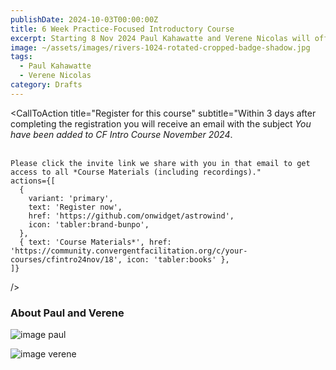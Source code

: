 ```yaml
---
publishDate: 2024-10-03T00:00:00Z
title: 6 Week Practice-Focused Introductory Course
excerpt: Starting 8 Nov 2024 Paul Kahawatte and Verene Nicolas will offer a practice-focused online introductory course to Convergent Facilitation, leaning on recordings from a previous course for the delivery of the theoretical aspects paired with live Q&A and guided practice exercises.
image: ~/assets/images/rivers-1024-rotated-cropped-badge-shadow.jpg
tags:
  - Paul Kahawatte
  - Verene Nicolas
category: Drafts
---
```



<CallToAction
    title="Register for this course"
    subtitle="Within 3 days after completing the registration you will receive an email with the subject <i>You have been added to CF Intro Course November 2024</i>. <br><br>
    
    Please click the invite link we share with you in that email to get access to all *Course Materials (including recordings)."
    actions={[
      {
        variant: 'primary',
        text: 'Register now',
        href: 'https://github.com/onwidget/astrowind',
        icon: 'tabler:brand-bunpo',
      },
      { text: 'Course Materials*', href: 'https://community.convergentfacilitation.org/c/your-courses/cfintro24nov/18', icon: 'tabler:books' },
    ]}
  />
  
### About Paul and Verene
![image paul](~/assets/images/paul_kahawatte.jpg)

![image verene](~/assets/images/verene_nicolas.jpg)
